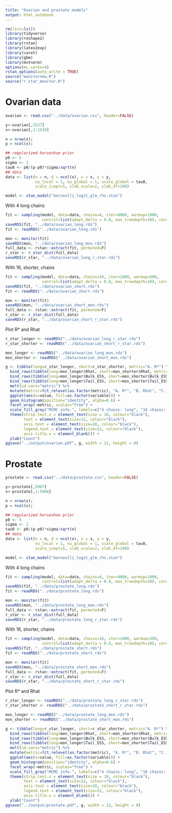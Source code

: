 ```yaml
---
title: "Ovarian and prostate models"
output: html_notebook
---
```


```r
rm(list=ls())
library(tidyverse)
library(reshape2)
library(rstan)
library(latex2exp)
library(caret)
library(gbm)
library(mvtnorm)
options(mc.cores=4)
rstan_options(auto_write = TRUE)
source("monitornew.R")
source("r_star_monitor.R")
```

# Ovarian data
```r
ovarian <- read.csv("../data/ovarian.csv", header=FALSE)

y<-ovarian[,1537]
x<-ovarian[,1:1536]

n = nrow(x);
p = ncol(x);

## regularized horseshoe prior
p0 <- 5
sigma <- 1
tau0 <- p0/(p-p0)*sigma/sqrt(n)
## data
data <- list(n = n, d = ncol(x), x = x, y = y,
             nu_local = 1, nu_global = 1, scale_global = tau0,
             scale_icept=5, slab_scale=2, slab_df=100)

model <- stan_model("bernoulli_logit_glm_rhs.stan")
```

With 4 long chains
```r
fit <- sampling(model, data=data, chains=4, iter=9000, warmup=1000,
                control=list(adapt_delta = 0.8, max_treedepth=10), cores=4, thin=10)
saveRDS(fit, "../data/ovarian_long.rds")
fit <- readRDS("../data/ovarian_long.rds")

mon <- monitor(fit)
saveRDS(mon, "../data/ovarian_long_mon.rds")
full_data <- rstan::extract(fit, permuted=F)
r_star <- r_star_dist(full_data)
saveRDS(r_star, "../data/ovarian_long_r_star.rds")
```

With 16, shorter, chains
```r
fit <- sampling(model, data=data, chains=16, iter=1000, warmup=500,
                control=list(adapt_delta = 0.8, max_treedepth=10), cores=4)
saveRDS(fit, "../data/ovarian_short.rds")
fit <- readRDS("../data/ovarian_short.rds")

mon <- monitor(fit)
saveRDS(mon, "../data/ovarian_short_mon.rds")
full_data <- rstan::extract(fit, permuted=F)
r_star <- r_star_dist(full_data)
saveRDS(r_star, "../data/ovarian_short_r_star.rds")
```

Plot R* and Rhat
```r
r_star_longer <- readRDS("../data/ovarian_long_r_star.rds")
r_star_shorter <- readRDS("../data/ovarian_short_r_star.rds")

mon_longer <- readRDS("../data/ovarian_long_mon.rds")
mon_shorter <- readRDS("../data/ovarian_short_mon.rds")

g <- tibble(long=r_star_longer, short=r_star_shorter, metric="A. R*") %>% 
  bind_rows(tibble(long=mon_longer$Rhat, short=mon_shorter$Rhat, metric="B. Rhat")) %>% 
  bind_rows(tibble(long=mon_longer$Bulk_ESS, short=mon_shorter$Bulk_ESS, metric="C. Bulk ESS")) %>% 
  bind_rows(tibble(long=mon_longer$Tail_ESS, short=mon_shorter$Tail_ESS, metric="D. Tail ESS")) %>% 
  melt(id.vars="metric") %>% 
  mutate(metric=fct_relevel(as.factor(metric), "A. R*", "B. Rhat", "C. Bulk ESS", "D. Tail ESS")) %>% 
  ggplot(aes(x=value, fill=as.factor(variable))) +
  geom_histogram(position="identity", alpha=0.6) +
  facet_wrap(~metric, scales="free") +
  scale_fill_grey("MCMC info.", labels=c("4 chains: long", "16 chains: short")) +
  theme(strip.text.x = element_text(size = 10, colour="black"),
        text = element_text(size=12, colour="black"),
        axis.text = element_text(size=10, colour="black"),
        legend.text = element_text(size=12, colour="black"),
        axis.title.x = element_blank()) +
  ylab("Count")
ggsave("../output/ovarian.pdf", g, width = 12, height = 8)
```

# Prostate
```r
prostate <- read.csv("../data/prostate.csv", header=FALSE)

y<-prostate[,5967]
x<-prostate[,1:5966]

n = nrow(x);
p = ncol(x);

## regularized horseshoe prior
p0 <- 5
sigma <- 1
tau0 <- p0/(p-p0)*sigma/sqrt(n)
## data
data <- list(n = n, d = ncol(x), x = x, y = y,
             nu_local = 1, nu_global = 1, scale_global = tau0,
             scale_icept=5, slab_scale=2, slab_df=100)

model <- stan_model("bernoulli_logit_glm_rhs.stan")
```

With 4 long chains
```r
fit <- sampling(model, data=data, chains=4, iter=9000, warmup=1000,
                control=list(adapt_delta = 0.8, max_treedepth=10), cores=4, thin=10)
saveRDS(fit, "../data/prostate_long.rds")
fit <- readRDS("../data/prostate_long.rds")

mon <- monitor(fit)
saveRDS(mon, "../data/prostate_long_mon.rds")
full_data <- rstan::extract(fit, permuted=F)
r_star <- r_star_dist(full_data)
saveRDS(r_star, "../data/prostate_long_r_star.rds")
```

With 16, shorter, chains
```r
fit <- sampling(model, data=data, chains=16, iter=1000, warmup=500,
                control=list(adapt_delta = 0.8, max_treedepth=10), cores=4)
saveRDS(fit, "../data/prostate_short.rds")
fit <- readRDS("../data/prostate_short.rds")

mon <- monitor(fit)
saveRDS(mon, "../data/prostate_short_mon.rds")
full_data <- rstan::extract(fit, permuted=F)
r_star <- r_star_dist(full_data)
saveRDS(r_star, "../data/prostate_short_r_star.rds")
```

Plot R* and Rhat
```r
r_star_longer <- readRDS("../data/prostate_long_r_star.rds")
r_star_shorter <- readRDS("../data/prostate_short_r_star.rds")

mon_longer <- readRDS("../data/prostate_long_mon.rds")
mon_shorter <- readRDS("../data/prostate_short_mon.rds")

g <- tibble(long=r_star_longer, short=r_star_shorter, metric="A. R*") %>% 
  bind_rows(tibble(long=mon_longer$Rhat, short=mon_shorter$Rhat, metric="B. Rhat")) %>% 
  bind_rows(tibble(long=mon_longer$Bulk_ESS, short=mon_shorter$Bulk_ESS, metric="C. Bulk ESS")) %>% 
  bind_rows(tibble(long=mon_longer$Tail_ESS, short=mon_shorter$Tail_ESS, metric="D. Tail ESS")) %>% 
  melt(id.vars="metric") %>% 
  mutate(metric=fct_relevel(as.factor(metric), "A. R*", "B. Rhat", "C. Bulk ESS", "D. Tail ESS")) %>% 
  ggplot(aes(x=value, fill=as.factor(variable))) +
  geom_histogram(position="identity", alpha=0.6) +
  facet_wrap(~metric, scales="free") +
  scale_fill_grey("MCMC info.", labels=c("4 chains: long", "16 chains: short")) +
  theme(strip.text.x = element_text(size = 10, colour="black"),
        text = element_text(size=12, colour="black"),
        axis.text = element_text(size=10, colour="black"),
        legend.text = element_text(size=12, colour="black"),
        axis.title.x = element_blank()) +
  ylab("Count")
ggsave("../output/prostate.pdf", g, width = 12, height = 8)
```